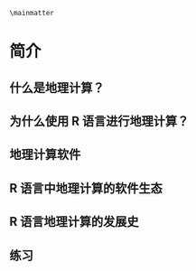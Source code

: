 ```asis
\mainmatter
```

# 简介 {#intro}


## 什么是地理计算？{#what-is-geocomputation}

## 为什么使用 R 语言进行地理计算？{#why-use-r-for-geocomputation}


## 地理计算软件 {#software-for-geocomputation}


## R 语言中地理计算的软件生态 {#r-ecosystem}

## R 语言地理计算的发展史 {#the-history-of-r-spatial}

## 练习
